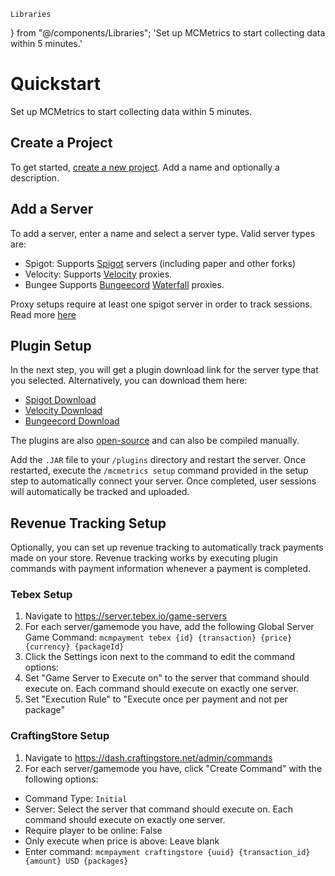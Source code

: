     Libraries
} from "@/components/Libraries";
  'Set up MCMetrics to start collecting data within 5 minutes.'

# Quickstart
Set up MCMetrics to start collecting data within 5 minutes.

## Create a Project
To get started, [create a new project](https://dashboard.mcmetrics.net/project/new). Add a name and optionally a description.

## Add a Server
To add a server, enter a name and select a server type. Valid server types are:
- Spigot: Supports [Spigot](https://spigotmc.org/) servers (including paper and other forks)
- Velocity: Supports [Velocity](https://velocitypowered.com/) proxies.
- Bungee Supports [Bungeecord](https://www.spigotmc.org/go/bungeecord) [Waterfall](https://github.com/PaperMC/Waterfall) proxies.

Proxy setups require at least one spigot server in order to track sessions.
Read more [here](/proxy-setup)

## Plugin Setup
In the next step, you will get a plugin download link for the server type that you selected. Alternatively, you can download them here:
- [Spigot Download](/jars/mcm-spigot-1.0.0.jar)
- [Velocity Download](/jars/mcm-velocity-1.0.0.jar)
- [Bungeecord Download](/jars/mcm-bungee-1.0.0.jar)

The plugins are also [open-source](https://github.com/MCMetrics) and can
also be
compiled manually.

Add the `.JAR` file to your `/plugins` directory and restart the server. Once restarted, execute the `/mcmetrics setup` command provided in the setup step to automatically connect your server. Once completed, user sessions will automatically be tracked and uploaded.

## Revenue Tracking Setup
Optionally, you can set up revenue tracking to automatically track payments
made on your store. Revenue tracking works by executing plugin commands with payment information whenever a payment is completed.

### Tebex Setup
1. Navigate to https://server.tebex.io/game-servers
2. For each server/gamemode you have, add the following Global Server Game Command: `mcmpayment tebex {id} {transaction} {price} {currency} {packageId}`
3. Click the Settings icon next to the command to edit the command options:
4. Set "Game Server to Execute on" to the server that command should execute on. Each command should execute on exactly one server.
5. Set "Execution Rule" to "Execute once per payment and not per package"

### CraftingStore Setup
1. Navigate to https://dash.craftingstore.net/admin/commands
2. For each server/gamemode you have, click "Create Command" with the following options:
- Command Type: `Initial`
- Server: Select the server that command should execute on. Each command should execute on exactly one server.
- Require player to be online: False
- Only execute when price is above: Leave blank
- Enter command: `mcmpayment craftingstore {uuid} {transaction_id} {amount} USD {packages}`